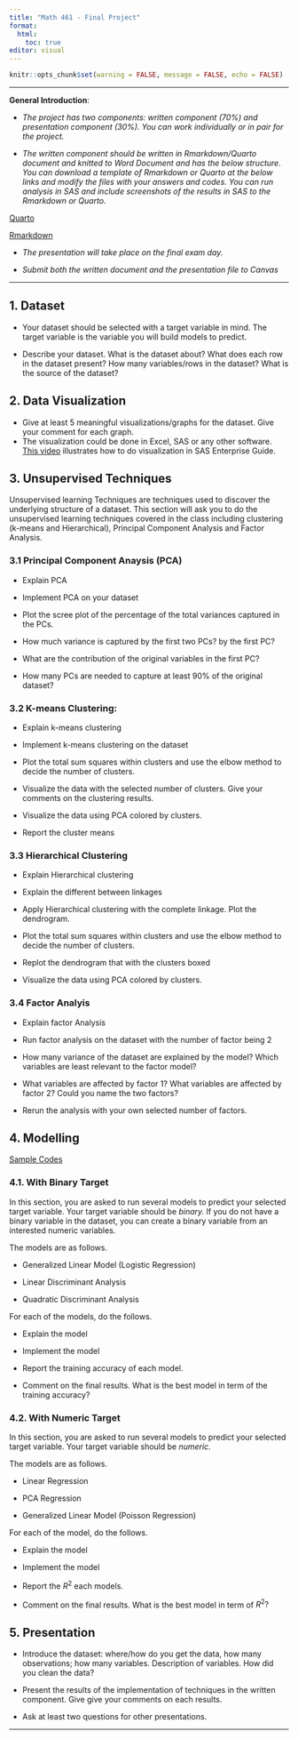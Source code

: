 ```yaml
---
title: "Math 461 - Final Project"
format: 
  html: 
    toc: true
editor: visual
---
```


```r
knitr::opts_chunk$set(warning = FALSE, message = FALSE, echo = FALSE)
```

------------------------------------------------------------------------

**General Introduction**: 

- *The project has two components: written component (70%) and presentation component (30%). You can work individually or in pair for the project.* 

- *The written component should be written in Rmarkdown/Quarto document and knitted to Word Document and has the below structure. You can download a template of Rmarkdown or Quarto at the below links and modify the files with your answers and codes. You can run analysis in SAS and include screenshots of the results in SAS to the Rmarkdown or Quarto. *

[Quarto](final_sample.qmd)

[Rmarkdown](final_sample.Rmd)


- *The presentation will take place on the final exam day.*

- *Submit both the written document and the presentation file to Canvas*

------------------------------------------------------------------------

## 1. Dataset

- Your dataset should be selected with a target variable in mind. The target variable is the variable you will build models to predict. 

- Describe your dataset. What is the dataset about? What does each row in the dataset present? How many variables/rows in the dataset?  What is the source of the dataset?

## 2. Data Visualization 

- Give at least 5 meaningful visualizations/graphs for the dataset. Give your comment for each graph. 
- The visualization could be done in Excel, SAS or any other software. [This video](https://bryant.hosted.panopto.com/Panopto/Pages/Viewer.aspx?id=556af605-d7f9-46fb-b130-b15b014a9e43) illustrates how to do visualization in SAS Enterprise Guide. 


## 3. Unsupervised Techniques

Unsupervised learning Techniques are techniques used to discover the underlying structure of a dataset. This section will ask you to do the unsupervised learning techniques covered in the class including clustering (k-means and Hierarchical), Principal Component Analysis and Factor Analysis. 


### 3.1 Principal Component Anaysis (PCA)

- Explain PCA

- Implement PCA on your dataset

- Plot the scree plot of the percentage of the total variances captured in the PCs.

- How much variance is captured by the first two PCs? by the first PC?

- What are the contribution of the original variables in the first PC?

- How many PCs are needed to capture at least 90% of the original dataset?

### 3.2 K-means Clustering: 

- Explain k-means clustering

- Implement k-means clustering on the dataset

- Plot the total sum squares within clusters and use the elbow method to decide the number of clusters.

- Visualize the data with the selected number of clusters. Give your comments on the clustering results.

- Visualize the data using PCA colored by clusters.

- Report the cluster means

### 3.3 Hierarchical Clustering

- Explain Hierarchical clustering

- Explain the different between linkages

- Apply Hierarchical clustering with the complete linkage. Plot the dendrogram.

- Plot the total sum squares within clusters and use the elbow method to decide the number of clusters.

- Replot the dendrogram that with the clusters boxed

- Visualize the data using PCA colored by clusters.

### 3.4 Factor Analyis

- Explain factor Analysis 

- Run factor analysis on the dataset with the number of factor being 2

- How many variance of the dataset are explained by the model? Which variables are least relevant to the factor model?

- What variables are affected by factor 1? What variables are affected by factor 2? Could you name the two factors?

- Rerun the analysis with your own selected number of factors. 

## 4. Modelling

[Sample Codes](final_sample_codes.html)

### 4.1. With Binary Target 

In this section, you are asked to run several models to predict your selected target variable. Your target variable should be *binary.* If you do not have a binary variable in the dataset, you can create a binary variable from an interested numeric variables. 

The models are as follows. 

- Generalized Linear Model (Logistic Regression)

- Linear Discriminant Analysis

- Quadratic Discriminant Analysis

For each of the models, do the follows.

- Explain the model

- Implement the model

- Report the training accuracy of each model.  

- Comment on the final results.  What is the best model in term of the training accuracy?


### 4.2. With Numeric Target 

In this section, you are asked to run several models to predict your selected target variable. Your target variable should be *numeric*. 

The models are as follows. 

- Linear Regression

- PCA Regression

- Generalized Linear Model (Poisson Regression)


For each of the model, do the follows.

- Explain the model

- Implement the model

- Report the $R^2$ each models.  

- Comment on the final results.  What is the best model in term of $R^2?$

## 5. Presentation

- Introduce the dataset: where/how do you get the data, how many observations; how many variables. Description of variables. How did you clean the data?

- Present the results of the implementation of techniques in the written component. Give give your comments on each results. 

- Ask at least two questions for other presentations. 

---
